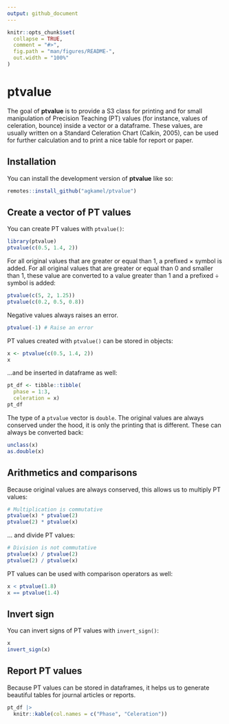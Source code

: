 ```yaml
---
output: github_document
---
```


<!-- README.md is generated from README.Rmd. Please edit that file -->

```r
knitr::opts_chunk$set(
  collapse = TRUE,
  comment = "#>",
  fig.path = "man/figures/README-",
  out.width = "100%"
)
```

# ptvalue

<!-- badges: start -->
<!-- badges: end -->

The goal of **ptvalue** is to provide a S3 class for printing and for small manipulation of Precision Teaching (PT) values (for instance, values of celeration, bounce) inside a vector or a dataframe. These values, are usually written on a Standard Celeration Chart (Calkin, 2005), can be used for further calculation and to print a nice table for report or paper.

## Installation

You can install the development version of **ptvalue** like so:

``` r
remotes::install_github("agkamel/ptvalue")
```

## Create a vector of PT values

You can create PT values with `ptvalue()`:

```r
library(ptvalue)
ptvalue(c(0.5, 1.4, 2))
```

For all original values that are greater or equal than $1$, a prefixed $\times$ symbol is added. For all original values that are greater or equal than $0$ and smaller than $1$, these value are converted to a value greater than $1$ and a prefixed $\div$ symbol is added:

```r
ptvalue(c(5, 2, 1.25))
ptvalue(c(0.2, 0.5, 0.8))
```

Negative values always raises an error.

```r
ptvalue(-1) # Raise an error
```

PT values created with `ptvalue()` can be stored in objects:

```r
x <- ptvalue(c(0.5, 1.4, 2))
x
```

...and be inserted in dataframe as well:

```r
pt_df <- tibble::tibble(
  phase = 1:3,
  celeration = x)
pt_df
```


The type of a `ptvalue` vector is `double`. The original values are always conserved under the hood, it is only the printing that is different. These can always be converted back:

```r
unclass(x)
as.double(x)
```

## Arithmetics and comparisons

Because original values are always conserved, this allows us to multiply PT values:

```r
# Multiplication is commutative
ptvalue(x) * ptvalue(2)
ptvalue(2) * ptvalue(x)
```

... and divide PT values:

```r
# Division is not commutative
ptvalue(x) / ptvalue(2)
ptvalue(2) / ptvalue(x)
```

PT values can be used with comparison operators as well:

```r
x < ptvalue(1.8)
x == ptvalue(1.4)
```

## Invert sign

You can invert signs of PT values with `invert_sign()`:

```r
x
invert_sign(x)
```

## Report PT values

Because PT values can be stored in dataframes, it helps us to generate beautiful tables for journal articles or reports.

```r
pt_df |> 
  knitr::kable(col.names = c("Phase", "Celeration"))
```


